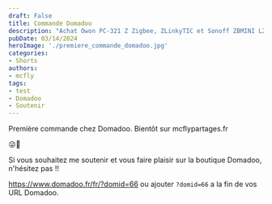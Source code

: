 ```yaml
---
draft: False
title: Commande Domadoo
description: "Achat Owon PC-321 Z Zigbee, ZLinkyTIC et Sonoff ZBMINI L2. Compte affiliation avec Domadoo."
pubDate: 03/14/2024
heroImage: './premiere_commande_domadoo.jpg'
categories: 
- Shorts
authors: 
- mcfly
tags:
- test
- Domadoo
- Soutenir
---
```


Première commande chez Domadoo.
Bientôt sur mcflypartages.fr

😜🧐

Si vous souhaitez me soutenir et vous faire plaisir sur la boutique Domadoo, n'hésitez pas !!

https://www.domadoo.fr/fr/?domid=66 ou ajouter `?domid=66` a la fin de vos URL Domadoo.
